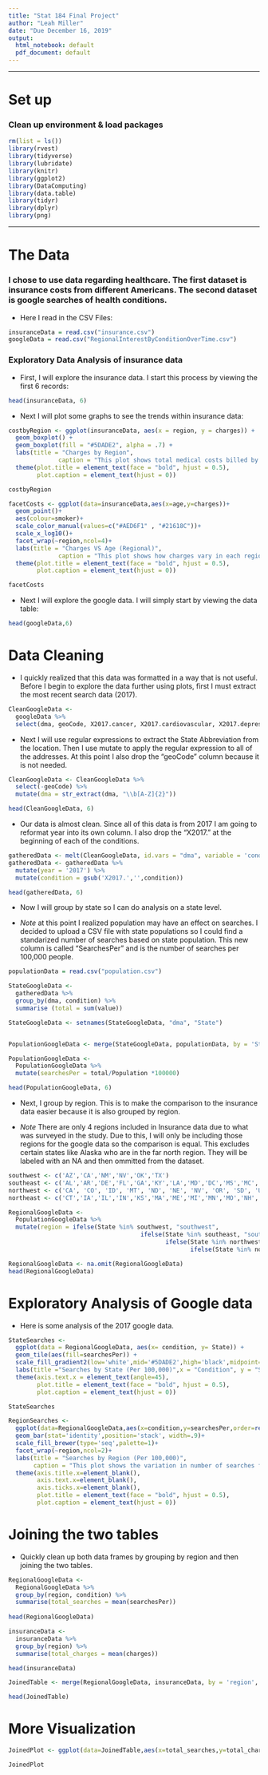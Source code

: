 ```yaml
---
title: "Stat 184 Final Project"
author: "Leah Miller"
date: "Due December 16, 2019"
output:
  html_notebook: default
  pdf_document: default
---
```


***
# Set up
### Clean up environment & load packages
```r
rm(list = ls())
library(rvest)
library(tidyverse)
library(lubridate)
library(knitr)
library(ggplot2)
library(DataComputing)
library(data.table)
library(tidyr)
library(dplyr)
library(png)
```
***


# The Data
### I chose to use data regarding healthcare. The first dataset is insurance costs from different Americans. The second dataset is google searches of health conditions.
- Here I read in the CSV Files:

```r
insuranceData = read.csv("insurance.csv")
googleData = read.csv("RegionalInterestByConditionOverTime.csv")
```

### Exploratory Data Analysis of insurance data
- First, I will explore the insurance data. I start this process by viewing the first 6 records:

```r
head(insuranceData, 6)
```

- Next I will plot some graphs to see the trends within insurance data:

```r
costbyRegion <- ggplot(insuranceData, aes(x = region, y = charges)) +
  geom_boxplot() +
  geom_boxplot(fill = "#5DADE2", alpha = .7) +
  labs(title = "Charges by Region",
              caption = "This plot shows total medical costs billed by health insurance for each region.") +
  theme(plot.title = element_text(face = "bold", hjust = 0.5),
        plot.caption = element_text(hjust = 0))

costbyRegion
```


```r
facetCosts <- ggplot(data=insuranceData,aes(x=age,y=charges))+
  geom_point()+
  aes(colour=smoker)+
  scale_color_manual(values=c("#AED6F1" , "#21618C"))+
  scale_x_log10()+
  facet_wrap(~region,ncol=4)+
  labs(title = "Charges VS Age (Regional)",
              caption = "This plot shows how charges vary in each region depending on the age of the beneficiary and whether or not they smoke.")+
  theme(plot.title = element_text(face = "bold", hjust = 0.5),
        plot.caption = element_text(hjust = 0))

facetCosts
```


- Next I will explore the google data. I will simply start by viewing the data table:

```r
head(googleData,6)
```
 
# Data Cleaning
- I quickly realized that this data was formatted in a way that is not useful. Before I begin to explore the data further using plots, first I must extract the most recent search data (2017).

```r
CleanGoogleData <-
  googleData %>% 
  select(dma, geoCode, X2017.cancer, X2017.cardiovascular, X2017.depression, X2017.stroke, X2017.rehab, X2017.vaccine, X2017.obesity, X2017.diarrhea)

```

- Next I will use regular expressions to extract the State Abbreviation from the location. Then I use mutate to apply the regular expression to all of the addresses. At this point I also drop the "geoCode" column because it is not needed.

```r
CleanGoogleData <- CleanGoogleData %>% 
  select(-geoCode) %>% 
  mutate(dma = str_extract(dma, "\\b[A-Z]{2}"))

head(CleanGoogleData, 6)
```

- Our data is almost clean. Since all of this data is from 2017 I am going to reformat year into its own column. I also drop the "X2017." at the beginning of each of the conditions.

```r
gatheredData <- melt(CleanGoogleData, id.vars = "dma", variable = 'condition')
gatheredData <- gatheredData %>% 
  mutate(year = '2017') %>% 
  mutate(condition = gsub('X2017.','',condition))

head(gatheredData, 6)
```
- Now I will group by state so I can do analysis on a state level.

- *Note* at this point I realized population may have an effect on searches. I decided to upload a CSV file with state populations so I could find a standarized number of searches based on state population. This new column is called "SearchesPer" and is the number of searches per 100,000 people.

```r
populationData = read.csv("population.csv")

StateGoogleData <-
  gatheredData %>% 
  group_by(dma, condition) %>% 
  summarise (total = sum(value))

StateGoogleData <- setnames(StateGoogleData, "dma", "State")


PopulationGoogleData <- merge(StateGoogleData, populationData, by = 'State', type = "full", match = "all")

PopulationGoogleData <- 
  PopulationGoogleData %>% 
  mutate(searchesPer = total/Population *100000)

head(PopulationGoogleData, 6)
```

- Next, I group by region. This is to make the comparison to the insurance data easier because it is also grouped by region.

- *Note* There are only 4 regions included in Insurance data due to what was surveyed in the study. Due to this, I will only be including those regions for the google data so the comparison is equal. This excludes certain states like Alaska who are in the far north region. They will be labeled with an NA and then ommitted from the dataset.

```r
southwest <- c('AZ','CA','NM','NV','OK','TX')
southeast <- c('AL','AR','DE','FL','GA','KY','LA','MD','DC','MS','MC','SC')
northwest <- c('CA', 'CO', 'ID', 'MT', 'ND', 'NE', 'NV', 'OR', 'SD', 'UT', 'WA', 'WY')
northeast <- c('CT','IA','IL','IN','KS','MA','ME','MI','MN','MO','NH','NJ','NY','OH','PA','RI','SD','VA','VT','WI', 'WV')

RegionalGoogleData <-
  PopulationGoogleData %>% 
  mutate(region = ifelse(State %in% southwest, "southwest",
                                     ifelse(State %in% southeast, "southeast",
                                            ifelse(State %in% northwest, "northwest",
                                                   ifelse(State %in% northeast, "northeast", NA)))))

RegionalGoogleData <- na.omit(RegionalGoogleData)
head(RegionalGoogleData)
```

# Exploratory Analysis of Google data
- Here is some analysis of the 2017 google data.

```r
StateSearches <- 
  ggplot(data = RegionalGoogleData, aes(x= condition, y= State)) +
  geom_tile(aes(fill=searchesPer)) +
  scale_fill_gradient2(low='white',mid='#5DADE2',high='black',midpoint=20) + 
  labs(title ="Searches by State (Per 100,000)",x = "Condition", y = "State", fill="Searches Per 100,000")+
  theme(axis.text.x = element_text(angle=45),
        plot.title = element_text(face = "bold", hjust = 0.5),
        plot.caption = element_text(hjust = 0))

StateSearches

RegionSearches <-
  ggplot(data=RegionalGoogleData,aes(x=condition,y=searchesPer,order=reorder(condition,searchesPer),fill=condition))+
  geom_bar(stat='identity',position='stack', width=.9)+
  scale_fill_brewer(type='seq',palette=1)+
  facet_wrap(~region,ncol=2)+
  labs(title = "Searches by Region (Per 100,000)",
       caption = "This plot shows the variation in number of searches for each region and each condition.")+
  theme(axis.title.x=element_blank(),
        axis.text.x=element_blank(),
        axis.ticks.x=element_blank(),
        plot.title = element_text(face = "bold", hjust = 0.5),
        plot.caption = element_text(hjust = 0))

```

# Joining the two tables
- Quickly clean up both data frames by grouping by region and then joining the two tables.

```r
RegionalGoogleData <-
  RegionalGoogleData %>% 
  group_by(region, condition) %>% 
  summarise(total_searches = mean(searchesPer))
  
head(RegionalGoogleData)

insuranceData <-
  insuranceData %>% 
  group_by(region) %>% 
  summarise(total_charges = mean(charges))

head(insuranceData)
```

```R
JoinedTable <- merge(RegionalGoogleData, insuranceData, by = 'region', type = "full", match = "all")

head(JoinedTable)
```

# More Visualization

```R
JoinedPlot <- ggplot(data=JoinedTable,aes(x=total_searches,y=total_charges))+geom_point()+aes(colour=region)+scale_x_log10() 

JoinedPlot

```























